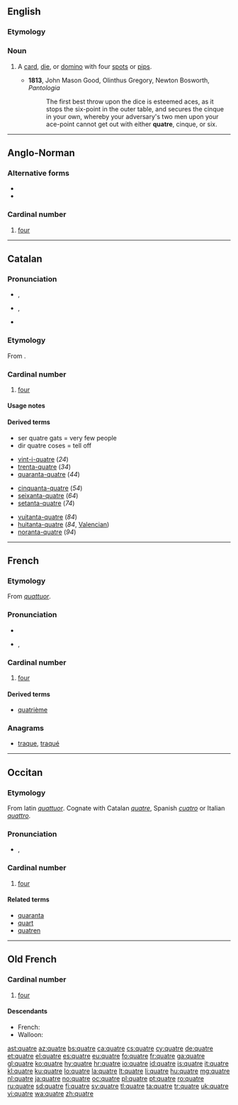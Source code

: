 ==English==

===Etymology===
{{etyl|fr}}

===Noun===
{{en-noun}}

# {{archaic}} A [[card]], [[die]], or [[domino]] with four [[spot]]s or [[pip]]s.
#* '''1813''', John Mason Good, Olinthus Gregory, Newton Bosworth, ''Pantologia''
#*: The first best throw upon the dice is esteemed aces, as it stops the six-point in the outer table, and secures the cinque in your own, whereby your adversary's two men upon your ace-point cannot get out with either '''quatre''', cinque, or six.

----

==Anglo-Norman==

===Alternative forms===
* {{l|xno|catre}}
* {{l|xno|qatre}}

===Cardinal number===
{{head|xno|cardinal number}}

# [[four]]

----

==Catalan==

===Pronunciation===
* {{a|Standard}} {{IPA|/'kwatɾə/|lang=ca}}, {{SAMPA|/"kwat4@/}}
* {{a|Valencian}} {{IPA|/'kwatɾe/|lang=ca}}, {{SAMPA|/"kwat4e/}}
* {{rhymes|atɾə|lang=ca}}

===Etymology===
From {{etyl|la|ca}}  {{term|lang=la|quattuor||four}}.

===Cardinal number===
{{cardinalbox|ca|3|4|5|tres|cinc|ord=quart|mult=quàdruple|wplink=Quatre}}
{{ca-num-card}}

# {{cardinal|lang=ca}} [[four]]

====Usage notes====
{{ca-num-card-note}}

====Derived terms====
* ser quatre gats = very few people
* dir quatre coses = tell off
{{rel-top3|24, 34, ..., 94}}
* [[vint-i-quatre#Catalan|vint-i-quatre]] (''24'')
* [[trenta-quatre#Catalan|trenta-quatre]] (''34'')
* [[quaranta-quatre#Catalan|quaranta-quatre]] (''44'')
{{rel-mid3}}
* [[cinquanta-quatre#Catalan|cinquanta-quatre]] (''54'')
* [[seixanta-quatre#Catalan|seixanta-quatre]] (''64'')
* [[setanta-quatre#Catalan|setanta-quatre]] (''74'')
{{rel-mid3}}
* [[vuitanta-quatre#Catalan|vuitanta-quatre]] (''84'')
* [[huitanta-quatre#Catalan|huitanta-quatre]] (''84'', [[Valencian]])
* [[noranta-quatre#Catalan|noranta-quatre]] (''94'')
{{rel-bottom}}

----

==French==

===Etymology===
From {{etyl|la|fr}} ''[[quattuor]]''.

===Pronunciation===
* {{audio|Fr-quatre.ogg|audio}}
* {{IPA|lang=fr|/katʁ/}}, {{SAMPA|/katR/}}

===Cardinal number===
{{cardinalbox|fr|3|4|5|trois|cinq|ord=quatrième|wplink=Quatre}}
{{head|fr|cardinal number}}

# [[four]]

====Derived terms====
* [[quatrième]]

===Anagrams===
* [[traque#French|traque]], [[traqué#French|traqué]]

----

==Occitan==

===Etymology===
From latin ''[[quattuor]]''. Cognate with Catalan ''[[quatre]]'', Spanish ''[[cuatro]]'' or Italian ''[[quattro]]''.

===Pronunciation===
* {{IPA|/ˈkatre/|lang=oc}}, {{SAMPA|/'katre/}}

===Cardinal number===
{{head|oc|cardinal number}}

# [[four]]

====Related terms====
* [[quaranta]]
* [[quart]]
* [[quatren]]

----

==Old French==

===Cardinal number===
{{head|fro|cardinal number}}

# [[four]]

====Descendants====
* French: {{l|fr|quatre}}
* Walloon: {{l|wa|cwate}}

[[ast:quatre]]
[[az:quatre]]
[[bs:quatre]]
[[ca:quatre]]
[[cs:quatre]]
[[cy:quatre]]
[[de:quatre]]
[[et:quatre]]
[[el:quatre]]
[[es:quatre]]
[[eu:quatre]]
[[fo:quatre]]
[[fr:quatre]]
[[ga:quatre]]
[[gl:quatre]]
[[ko:quatre]]
[[hy:quatre]]
[[hr:quatre]]
[[io:quatre]]
[[id:quatre]]
[[is:quatre]]
[[it:quatre]]
[[kl:quatre]]
[[ku:quatre]]
[[lo:quatre]]
[[la:quatre]]
[[lt:quatre]]
[[li:quatre]]
[[hu:quatre]]
[[mg:quatre]]
[[nl:quatre]]
[[ja:quatre]]
[[no:quatre]]
[[oc:quatre]]
[[pl:quatre]]
[[pt:quatre]]
[[ro:quatre]]
[[ru:quatre]]
[[sd:quatre]]
[[fi:quatre]]
[[sv:quatre]]
[[tl:quatre]]
[[ta:quatre]]
[[tr:quatre]]
[[uk:quatre]]
[[vi:quatre]]
[[wa:quatre]]
[[zh:quatre]]